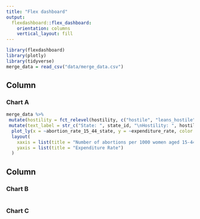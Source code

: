```yaml
---
title: "Flex dashboard"
output: 
  flexdashboard::flex_dashboard:
    orientation: columns
    vertical_layout: fill
---
```


```r
library(flexdashboard)
library(plotly)
library(tidyverse)
merge_data = read_csv("data/merge_data.csv")
```


Column {data-width=650}
-----------------------------------------------------------------------

### Chart A

```r
merge_data %>% 
 mutate(hostility = fct_relevel(hostility, c("hostile", "leans_hostile", "middle_ground", "leans_supportive", "supportive"))) %>%
 mutate(text_label = str_c("State: ", state_id, "\nHostility: ", hostility)) %>% 
  plot_ly(x = ~abortion_rate_15_44_state, y = ~expenditure_rate, color = ~hostility, type = "scatter", colors = "viridis", size = 3, text = ~text_label) %>% 
  layout(
    xaxis = list(title = "Number of abortions per 1000 women aged 15-44"),
    yaxis = list(title = "Expenditure Rate")
  )
```

Column {data-width=350}
-----------------------------------------------------------------------

### Chart B

```r

```

### Chart C

```r

```

